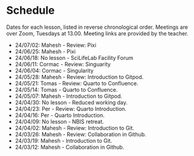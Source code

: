 # Schedule {.unnumbered}

Dates for each lesson, listed in reverse chronological order.
Meetings are over Zoom, Tuesdays at 13.00. Meeting links are
provided by the teacher.

- 24/07/02: Mahesh - Review: Pixi
- 24/06/25: Mahesh - Pixi
- 24/06/18: No lesson - SciLifeLab Facility Forum
- 24/06/11: Cormac - Review: Singuarity
- 24/06/04: Cormac - Singularity
- 24/05/28: Mahesh - Review: Introduction to Gitpod.
- 24/05/21: Tomas - Review: Quarto to Confluence.
- 24/05/14: Tomas - Quarto to Confluence.
- 24/05/07: Mahesh - Introduction to Gitpod.
- 24/04/30: No lesson - Reduced working day.
- 24/04/23: Per - Review: Quarto Introduction.
- 24/04/16: Per - Quarto Introduction.
- 24/04/09: No lesson - NBIS retreat.
- 24/04/02: Mahesh - Review: Introduction to Git.
- 24/03/26: Mahesh - Review: Collaboration in Github.
- 24/03/19: Mahesh - Introduction to Git.
- 24/03/12: Mahesh - Collaboration in Github.

